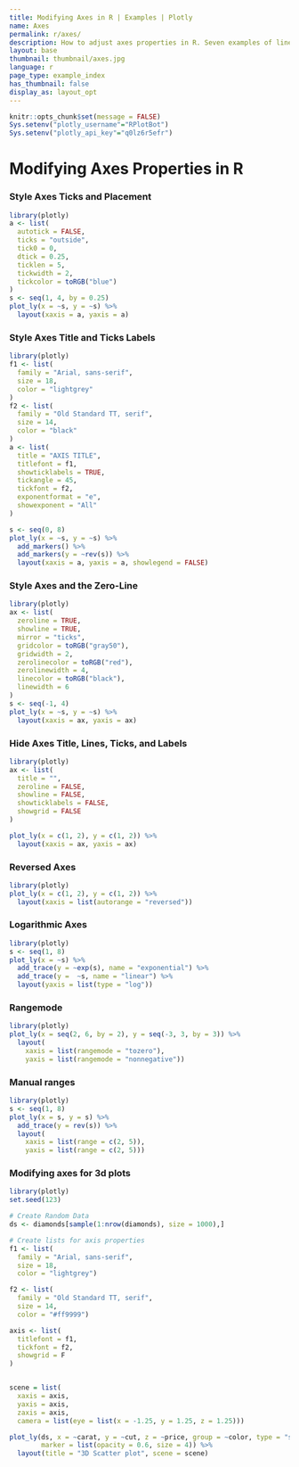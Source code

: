 ```yaml
---
title: Modifying Axes in R | Examples | Plotly
name: Axes
permalink: r/axes/
description: How to adjust axes properties in R. Seven examples of linear and logarithmic axes, axes titles, and styling and coloring axes and grid lines.
layout: base
thumbnail: thumbnail/axes.jpg
language: r
page_type: example_index
has_thumbnail: false
display_as: layout_opt
---
```


```r
knitr::opts_chunk$set(message = FALSE)
Sys.setenv("plotly_username"="RPlotBot")
Sys.setenv("plotly_api_key"="q0lz6r5efr")
```

# Modifying Axes Properties in R

### Style Axes Ticks and Placement
```r
library(plotly)
a <- list(
  autotick = FALSE,
  ticks = "outside",
  tick0 = 0,
  dtick = 0.25,
  ticklen = 5,
  tickwidth = 2,
  tickcolor = toRGB("blue")
)
s <- seq(1, 4, by = 0.25)
plot_ly(x = ~s, y = ~s) %>%
  layout(xaxis = a, yaxis = a)
```

### Style Axes Title and Ticks Labels
```r
library(plotly)
f1 <- list(
  family = "Arial, sans-serif",
  size = 18,
  color = "lightgrey"
)
f2 <- list(
  family = "Old Standard TT, serif",
  size = 14,
  color = "black"
)
a <- list(
  title = "AXIS TITLE",
  titlefont = f1,
  showticklabels = TRUE,
  tickangle = 45,
  tickfont = f2,
  exponentformat = "e",
  showexponent = "All"
)

s <- seq(0, 8)
plot_ly(x = ~s, y = ~s) %>%
  add_markers() %>%
  add_markers(y = ~rev(s)) %>%
  layout(xaxis = a, yaxis = a, showlegend = FALSE)
```

### Style Axes and the Zero-Line
```r
library(plotly)
ax <- list(
  zeroline = TRUE,
  showline = TRUE,
  mirror = "ticks",
  gridcolor = toRGB("gray50"),
  gridwidth = 2,
  zerolinecolor = toRGB("red"),
  zerolinewidth = 4,
  linecolor = toRGB("black"),
  linewidth = 6
)
s <- seq(-1, 4)
plot_ly(x = ~s, y = ~s) %>%
  layout(xaxis = ax, yaxis = ax)
```

### Hide Axes Title, Lines, Ticks, and Labels
```r
library(plotly)
ax <- list(
  title = "",
  zeroline = FALSE,
  showline = FALSE,
  showticklabels = FALSE,
  showgrid = FALSE
)

plot_ly(x = c(1, 2), y = c(1, 2)) %>%
  layout(xaxis = ax, yaxis = ax)
```

### Reversed Axes
```r
library(plotly)
plot_ly(x = c(1, 2), y = c(1, 2)) %>%
  layout(xaxis = list(autorange = "reversed"))
```

### Logarithmic Axes
```r
library(plotly)
s <- seq(1, 8)
plot_ly(x = ~s) %>%
  add_trace(y = ~exp(s), name = "exponential") %>%
  add_trace(y =  ~s, name = "linear") %>%
  layout(yaxis = list(type = "log"))
```

### Rangemode
```r
library(plotly)
plot_ly(x = seq(2, 6, by = 2), y = seq(-3, 3, by = 3)) %>%
  layout(
    xaxis = list(rangemode = "tozero"),
    yaxis = list(rangemode = "nonnegative"))
```

### Manual ranges
```r
library(plotly)
s <- seq(1, 8)
plot_ly(x = s, y = s) %>%
  add_trace(y = rev(s)) %>%
  layout(
    xaxis = list(range = c(2, 5)),
    yaxis = list(range = c(2, 5)))
```

### Modifying axes for 3d plots
```r
library(plotly)
set.seed(123)

# Create Random Data
ds <- diamonds[sample(1:nrow(diamonds), size = 1000),]

# Create lists for axis properties
f1 <- list(
  family = "Arial, sans-serif",
  size = 18,
  color = "lightgrey")

f2 <- list(
  family = "Old Standard TT, serif",
  size = 14,
  color = "#ff9999")

axis <- list(
  titlefont = f1,
  tickfont = f2,
  showgrid = F
)


scene = list(
  xaxis = axis,
  yaxis = axis,
  zaxis = axis,
  camera = list(eye = list(x = -1.25, y = 1.25, z = 1.25)))

plot_ly(ds, x = ~carat, y = ~cut, z = ~price, group = ~color, type = "scatter3d", mode = "markers",
        marker = list(opacity = 0.6, size = 4)) %>% 
  layout(title = "3D Scatter plot", scene = scene)

```